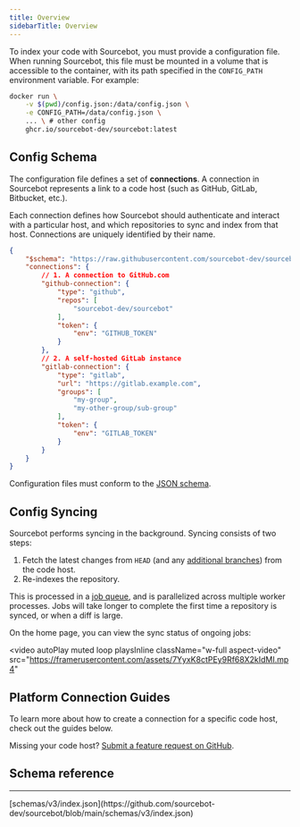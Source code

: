 ```yaml
---
title: Overview
sidebarTitle: Overview
---
```



To index your code with Sourcebot, you must provide a configuration file. When running Sourcebot, this file must be mounted in a volume that is accessible to the container, with its
path specified in the `CONFIG_PATH` environment variable. For example:

```bash icon="terminal" Passing in a CONFIG_PATH to Sourcebot
docker run \
    -v $(pwd)/config.json:/data/config.json \
    -e CONFIG_PATH=/data/config.json \
    ... \ # other config
    ghcr.io/sourcebot-dev/sourcebot:latest
```

## Config Schema

The configuration file defines a set of **connections**.  A connection in Sourcebot represents a link to a code host (such as GitHub, GitLab, Bitbucket, etc.). 

Each connection defines how Sourcebot should authenticate and interact with a particular host, and which repositories to sync and index from that host. Connections are uniquely identified by their name.

```json wrap icon="code" Example config with two connections
{
    "$schema": "https://raw.githubusercontent.com/sourcebot-dev/sourcebot/main/schemas/v3/index.json",
    "connections": {
        // 1. A connection to GitHub.com
        "github-connection": {
            "type": "github",
            "repos": [
                "sourcebot-dev/sourcebot"
            ],
            "token": {
                "env": "GITHUB_TOKEN"
            }
        },
        // 2. A self-hosted GitLab instance
        "gitlab-connection": {
            "type": "gitlab",
            "url": "https://gitlab.example.com",
            "groups": [
                "my-group",
                "my-other-group/sub-group"
            ],
            "token": {
                "env": "GITLAB_TOKEN"
            }
        }
    }
}
```

Configuration files must conform to the [JSON schema](#schema-reference).

## Config Syncing
Sourcebot performs syncing in the background. Syncing consists of two steps:
1. Fetch the latest changes from `HEAD` (and any [additional branches](/docs/features/search/multi-branch-indexing)) from the code host.
2. Re-indexes the repository.

This is processed in a [job queue](/docs/overview#architecture), and is parallelized across multiple worker processes. Jobs will take longer to complete the first time a repository is synced, or when a diff is large.

On the home page, you can view the sync status of ongoing jobs:

<video
    autoPlay
    muted
    loop
    playsInline
    className="w-full aspect-video"
    src="https://framerusercontent.com/assets/7YyxK8ctPEy9Rf68X2kIdMI.mp4"
></video>

## Platform Connection Guides

To learn more about how to create a connection for a specific code host, check out the guides below.

<SupportedPlatforms />

<Note>Missing your code host? [Submit a feature request on GitHub](https://github.com/sourcebot-dev/sourcebot/discussions/categories/ideas).</Note>


## Schema reference
---

<Accordion title="Reference">
[schemas/v3/index.json](https://github.com/sourcebot-dev/sourcebot/blob/main/schemas/v3/index.json)

<ConfigSchema />

</Accordion>
